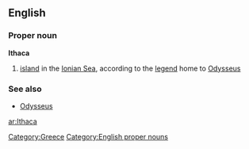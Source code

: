 ==English==

===Proper noun===
'''Ithaca'''

# [[island]] in the [[Ionian Sea]], according to the [[legend]] home to [[Odysseus]]

===See also===

*[[Odysseus]]

[[Category:Greece]]
[[Category:English proper nouns]]

[[ar:Ithaca]]